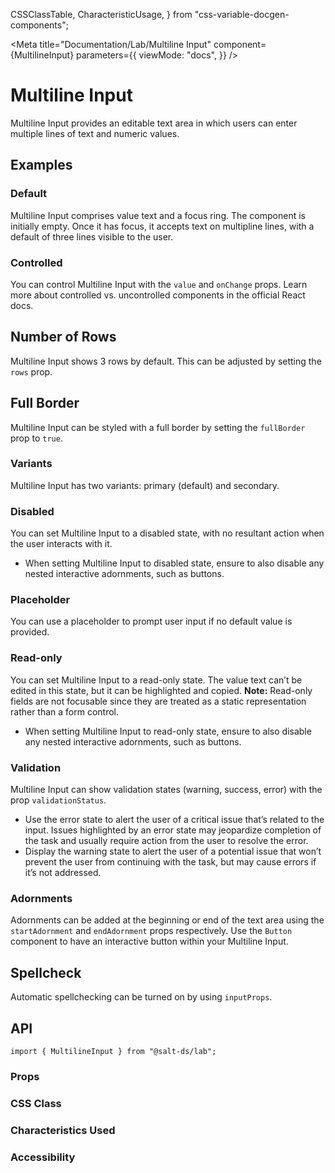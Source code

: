   CSSClassTable,
  CharacteristicUsage,
} from "css-variable-docgen-components";

<Meta
  title="Documentation/Lab/Multiline Input"
  component={MultilineInput}
  parameters={{
    viewMode: "docs",
  }}
/>

# Multiline Input

Multiline Input provides an editable text area in which users can enter multiple lines of text and numeric values.

<Canvas>
  <Story id="lab-multiline-input--default" />
</Canvas>

## Examples

### Default

Multiline Input comprises value text and a focus ring. The component is initially empty. Once it has focus, it accepts text on multipline lines, with a default of three lines visible to the user.

<Canvas>
  <Story id="lab-multiline-input--default" />
</Canvas>

### Controlled

You can control Multiline Input with the `value` and `onChange` props. Learn more about <Link href="https://react.dev/learn/sharing-state-between-components#controlled-and-uncontrolled-components">controlled vs. uncontrolled components</Link> in the official React docs.

<Canvas>
  <Story id="lab-multiline-input--controlled" />
</Canvas>

## Number of Rows

Multiline Input shows 3 rows by default. This can be adjusted by setting the `rows` prop.

<Canvas>
  <Story id="lab-multiline-input--number-of-rows" />
</Canvas>

## Full Border

Multiline Input can be styled with a full border by setting the `fullBorder` prop to `true`.

<Canvas>
  <Story id="lab-multiline-input--full-border" />
</Canvas>

### Variants

Multiline Input has two variants: primary (default) and secondary.

<Canvas>
  <Story id="lab-multiline-input--variants" />
</Canvas>

### Disabled

You can set Multiline Input to a disabled state, with no resultant action when the user interacts with it.

<Canvas>
  <Story id="lab-multiline-input--disabled" />
</Canvas>

- When setting Multiline Input to disabled state, ensure to also disable any nested interactive adornments, such as buttons.

### Placeholder

You can use a placeholder to prompt user input if no default value is provided.

<Canvas>
  <Story id="lab-multiline-input--placeholder" />
</Canvas>

### Read-only

You can set Multiline Input to a read-only state. The value text can’t be edited in this state, but it can be highlighted and copied.
**Note:** Read-only fields are not focusable since they are treated as a static representation rather than a form control.

<Canvas>
  <Story id="lab-multiline-input--readonly" />
</Canvas>

- When setting Multiline Input to read-only state, ensure to also disable any nested interactive adornments, such as buttons.

### Validation

Multiline Input can show validation states (warning, success, error) with the prop `validationStatus`.

<Canvas>
  <Story id="lab-multiline-input--validation-states" />
</Canvas>

- Use the error state to alert the user of a critical issue that’s related to the input. Issues highlighted by an error state may jeopardize completion of the task and usually require action from the user to resolve the error.
- Display the warning state to alert the user of a potential issue that won’t prevent the user from continuing with the task, but may cause errors if it’s not addressed.

### Adornments

Adornments can be added at the beginning or end of the text area using the `startAdornment` and `endAdornment` props respectively. Use the `Button` component to have an interactive button within your Multiline Input.

<Canvas>
  <Story id="lab-multiline-input--with-adornments" />
</Canvas>

## Spellcheck

Automatic spellchecking can be turned on by using `inputProps`.

<Canvas>
  <Story id="lab-multiline-input--spellcheck" />
</Canvas>

## API

```
import { MultilineInput } from "@salt-ds/lab";
```

### Props

<ArgsTable of={MultilineInput} />

### CSS Class

<CSSClassTable of={MultilineInput} />

### Characteristics Used

<CharacteristicUsage of={MultilineInput} />

### Accessibility

<HelpAndSupport />
